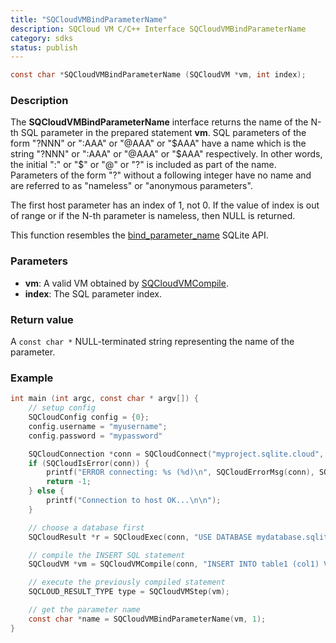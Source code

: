 ```yaml
---
title: "SQCloudVMBindParameterName"
description: SQCloud VM C/C++ Interface SQCloudVMBindParameterName
category: sdks
status: publish
---
```


```c
const char *SQCloudVMBindParameterName (SQCloudVM *vm, int index);
```

### Description
The **SQCloudVMBindParameterName** interface returns the name of the N-th SQL parameter in the prepared statement **vm**. SQL parameters of the form "?NNN" or ":AAA" or "@AAA" or "$AAA" have a name which is the string "?NNN" or ":AAA" or "@AAA" or "$AAA" respectively. In other words, the initial ":" or "$" or "@" or "?" is included as part of the name. Parameters of the form "?" without a following integer have no name and are referred to as "nameless" or "anonymous parameters".

The first host parameter has an index of 1, not 0.
If the value of index is out of range or if the N-th parameter is nameless, then NULL is returned.

This function resembles the <a href="https://www.sqlite.org/c3ref/bind_parameter_name.html" target="_blank">bind_parameter_name</a> SQLite API. 

### Parameters
* **vm**: A valid VM obtained by [SQCloudVMCompile](/docs/sqlite-cloud/sdks/c/sqcloudvmcompile).
* **index**: The SQL parameter index.

### Return value
A `const char *` NULL-terminated string representing the name of the parameter.

### Example
```c
int main (int argc, const char * argv[]) {
    // setup config
    SQCloudConfig config = {0};
    config.username = "myusername";
    config.password = "mypassword"

    SQCloudConnection *conn = SQCloudConnect("myproject.sqlite.cloud", SQCLOUD_DEFAULT_PORT, &config);
    if (SQCloudIsError(conn)) {
        printf("ERROR connecting: %s (%d)\n", SQCloudErrorMsg(conn), SQCloudErrorCode(conn));
        return -1;
    } else {
        printf("Connection to host OK...\n\n");
    }

    // choose a database first
    SQCloudResult *r = SQCloudExec(conn, "USE DATABASE mydatabase.sqlite;");

    // compile the INSERT SQL statement
    SQCloudVM *vm = SQCloudVMCompile(conn, "INSERT INTO table1 (col1) VALUES ('?param1');", -1, NULL);

    // execute the previously compiled statement
    SQCLOUD_RESULT_TYPE type = SQCloudVMStep(vm);

    // get the parameter name
    const char *name = SQCloudVMBindParameterName(vm, 1);
}
```